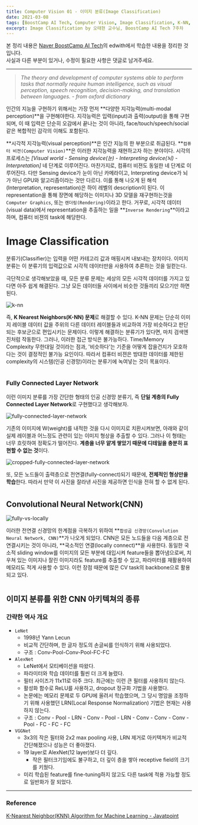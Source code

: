 ```yaml
---
title: Computer Vision 01 - 이미지 분류(Image Classification)
date: 2021-03-08
tags: [BoostCamp AI Tech, Computer Vision, Image Classification, K-NN, Convolution Neural Network, CNN, LeNet, AlexNet, VGGNet]
excerpt: Image Classification by 오태현 교수님, BoostCamp AI Tech 7주차
---
```

본 정리 내용은 [Naver BoostCamp AI Tech](https://boostcamp.connect.or.kr/)의 edwith에서 학습한 내용을 정리한 것입니다.  
사실과 다른 부분이 있거나, 수정이 필요한 사항은 댓글로 남겨주세요.

---

> *The theory and development of computer systems able to perform tasks that normally require human intelligence, such as visual perception, speech recognition, decision-making, and translation between languages. - from oxford dictionary*

인간의 지능을 구현하기 위해서는 가장 먼저 **다양한 지각능력(multi-modal perception)**을 구현해야한다. 지각능력은 입력(input)과 출력(output)을 통해 구현되며, 이 때 입력은 단순히 오감에서 끝나는 것이 아니라, face/touch/speech/social같은 복합적인 감각의 이해도 포함된다.

**시각적 지각능력(visual perception)**은 인간 지능의 한 부분으로 취급된다. **`컴퓨터 비젼(Computer Vision)`**은 이러한 지각능력을 재현하고자 하는 분야이다. 시각의 프로세스는 *[Visual world - Sensing device(눈) - Interpreting device(뇌) - Interpretation]* 네 단계로 이루어진다.  마찬가지로, 컴퓨터 비젼도 동일한 네 단계로 이루어진다. 다만 Sensing device가 눈이 아닌 카메라이고, Interpreting device가 뇌가 아닌 GPU와 알고리즘이라는 것만 다르다. 이를 통해 나오게 된 해석(Interpretation, representation)은 하이 레벨의 description이 된다.  이 representation을 통해 장면에 해당하는 이미지나 3D 모델을 재구현하는것을 `Computer Graphics`, 또는 `렌더링(Rendering)`이라고 한다. 거꾸로, 시각적 데이터(visual data)에서 representation을 추출하는 일을 **`Inverse Rendering`**이라고 하며, 컴퓨터 비젼의 task에 해당한다.
#
# Image Classification

분류기(Classifier)는 입력을 어떤 카테고리 값과 매핑시켜 내보내는 장치이다. 이미지 분류는 이 분류기의 입력값으로 시각적 데이터만을 사용하여 추론하는 것을 일컫는다.

극단적으로 생각해보았을 때, 모든 분류 문제는 세상의 모든 시각적 데이터를 가지고 있다면 아주 쉽게 해결된다. 그냥 모든 데이터들 사이에서 비슷한 것들끼리 모으기만 하면 된다.

![k-nn](./img/cv/k-nn.png)

즉, **K Nearest Neighbors(K-NN) 문제**로 해결할 수 있다. K-NN 문제는 단순히 이미지 레이블 데이터 값을 주위의 다른 데이터 레이블들과 비교하여 가장 비슷하다고 판단되는 후보군으로 편입시키는 문제이다. 이렇게 해결하는 분류기가 있다면, 마치 검색엔진처럼 작동한다. 그러나, 이러한 접근 방식은 불가능하다. Time/Memory Complexity 무한대일 것이라는 점과, '비슷하다'는 기준을 어떻게 잡을건지가 모호하다는 것이 결정적인 불가능 요인이다. 따라서 컴퓨터 비젼은 방대한 데이터를 제한된 complexity의 시스템(인공 신경망)이라는 분류기에 녹여넣는 것이 목표이다.

#

### Fully Connected Layer Network

이런 이미지 분류를 가장 간단한 형태의 인공 신경망 분류기, 즉 **단일 계층의 Fully Connected Layer Network**로 구현했다고 생각해보자.

![fully-connected-layer-network](./img/cv/fully-connected-layer-network.png)

기존의 이미지에 W(weight)를 내적한 것을 다시 이미지로 치환시켜보면, 아래와 같이 실제 레이블과 어느정도 관련이 있는 이미지 형상을 추출할 수 있다. 그러나 이 형태는 너무 흐릿하여 정확도가 떨어진다. **계층을 너무 얕게 쌓았기 때문에 디테일을 충분히 표현할 수 없는 것**이다. 

![cropped-fully-connected-layer-network](./img/cv/cropped-fully-connected-layer-network.png)

또, 모든 노드들이 출력층으로 전연결(fully-connect)되기 때문에, **전체적인 형상만을 학습**한다. 따라서 만약 이 사진을 잘라낸 사진을 제공하면 인식을 전혀 할 수 없게 된다.

#

## Convolutional Neural Network(CNN)

![fully-vs-locally](./img/cv/fully-vs-locally.png)

이러한 전연결 신경망의 한계점을 극복하기 위하여 **`합성곱 신경망(Convolution Neural Network, CNN)`**가 나오게 되었다. CNN은 모든 노드들을 다음 계층으로 전연결시키는 것이 아니라, **국소적인 연결(locally connect)**을 사용한다. 동일한 국소적 sliding window를 이미지의 모든 부분에 대입시켜 feature들을 뽑아냄으로써, 치우쳐 있는 이미지나 잘린 이미지라도 feature를 추출할 수 있고, 파라미터를 재활용하여 메모리도 적게 사용할 수 있다. 이런 장점 때문에 많은 CV task의 backbone으로 활용되고 있다.
#
## 이미지 분류를 위한 CNN 아키텍쳐의 종류

### 간략한 역사 개요

- `LeNet`
    - 1998년 Yann Lecun
    - 비교적 간단하며, 한 글자 정도의 손글씨를 인식하기 위해 사용되었다.
    - 구조 : Conv-Pool-Conv-Pool-FC-FC
- `AlexNet`
    - LeNet에서 모티베이션을 따왔다.
    - 파라미터와 학습 데이터를 훨씬 더 크게 늘렸다.
    - 필터 사이즈가 11x11로 아주 크다. 최근에는 이런 큰 필터를 사용하지 않는다.
    - 활성화 함수로 ReLU를 사용하고, dropout 정규화 기법을 사용했다.
    - 논문에는 메모리 문제로 두 GPU에 올려서 학습했으며, 그 당시 명암을 조정하기 위해 사용했던 LRN(Local Response Normalization) 기법은 현재는 사용하지 않는다.
    - 구조 : Conv  - Pool - LRN - Conv - Pool - LRN - Conv - Conv - Conv - Pool - FC - FC - FC
- `VGGNet`
    - 3x3의 작은 필터와 2x2 max pooling 사용, LRN 제거로 아키텍쳐가 비교적 간단해졌으나 성능은 더 좋아졌다.
    - 19 layer로 AlexNet(12 layer)보다 더 깊다.
        - 작은 필터크기임에도 불구하고, 더 깊이 층을 쌓아 receptive field의 크기를 키웠다.
    - 미리 학습된 feature를 fine-tuning하지 않고도 다른 task에 적용 가능할 정도로 일반화가 잘 되었다.

---

### Reference

[K-Nearest Neighbor(KNN) Algorithm for Machine Learning - Javatpoint](https://www.javatpoint.com/k-nearest-neighbor-algorithm-for-machine-learning)
